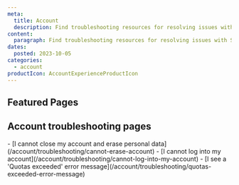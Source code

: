 ```yaml
---
meta:
  title: Account
  description: Find troubleshooting resources for resolving issues with Scaleway accounts.
content:
  paragraph: Find troubleshooting resources for resolving issues with Scaleway accounts.
dates:
  posted: 2023-10-05
categories:
  - account
productIcon: AccountExperienceProductIcon
---
```


<ProductHeader
  productName="Account troubleshooting"
  productLogo="accountExperience"
  description="Discover how to solve the most common issues in Scaleway account management."
/>

## Featured Pages

<Grid>
    <Card
      title="Account FAQ"
      description="General info on Scaleway accounts."
      url="/account/faq/"
      label="See more"
    />
    <Card
      title="How to manage your personal data"
      description="Manage personal data under GDPR."
      url="/account/how-to/manage-my-personal-data-gdpr"
      label="See more"
    />
    <Card
      title="How to recover a lost password"
      description="Recover a lost password for your account."
      url="/account/how-to/recover-a-lost-password/"
      label="See more"
    />
</Grid>
<Grid>
    <Card
      title="How to report abuse incidents"
      description="Report abuse incidents related to Scaleway accounts."
      url="/account/how-to/report-abuse"
      label="See more"
    />
    <Card
      title="Subscribing to Scaleway status updates"
      description="Learn how to subscribe to Scaleway status updates"
      url="/account/reference-content/scaleway-status-updates/"
      label="See more"
    />
</Grid>

## Account troubleshooting pages

<LinksList>
  - [I cannot close my account and erase personal data](/account/troubleshooting/cannot-erase-account)
  - [I cannot log into my account](/account/troubleshooting/cannot-log-into-my-account)
  - [I see a 'Quotas exceeded' error message](/account/troubleshooting/quotas-exceeded-error-message)
</LinksList>
